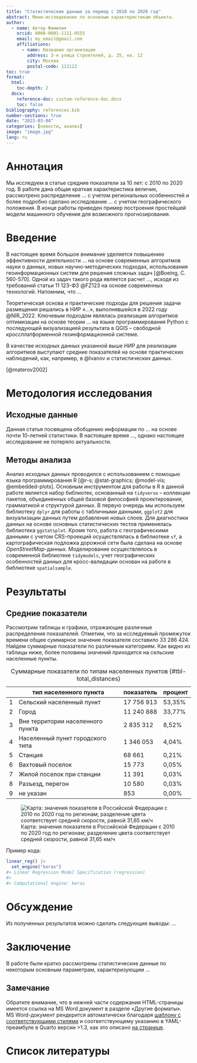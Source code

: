 ```yaml
---
title: "Статистические данные за период с 2010 по 2020 год"
abstract: Мини-исследование по основным характеристикам объекта.
author:
  - name: Автор Фамилия
    orcid: 0000-0001-1111-0555
    email: my_email@gmail.com
    affiliations:
      - name: Название организации
        address: 3-я улица Строителей, д. 25, кв. 12
        city: Москва
        postal-code: 111122
toc: true
format: 
  html: 
    toc-depth: 2
  docx: 
    reference-doc: custom-reference-doc.docx
    toc: false
bibliography: references.bib    
number-sections: true        
date: "2023-03-04"
categories: [новости, анализ]
image: "image.jpg"
lang: ru
---
```


# Аннотация {.unnumbered}

Мы исследуем в статье средние показатели за 10 лет: с 2010 по 2020 год. В работе дана общая краткая характеристика величин, рассмотрено распределение ... с учетом региональных особенностей и более подробно сделано исследование ... с учетом географического положения. В конце работы приведен пример построения простейшей модели машинного обучения для возможного прогнозирования.

# Введение {.unnumbered}

В настоящее время большое внимание уделяется повышению эффективности деятельности ... на основе современных алгоритмов науки о данных, новых научно-методических подходах, использования геоинформационных систем для решения сложных задач [@Boeing, С. 560-570]. Одной из задач такого рода является расчет ..., исходя из требований статьи 11 123-ФЗ @FZ123 на основе современных технологий. Напомним, что ...

Теоретическая основа и практические подходы для решения задачи размещения решались в НИР «...», выполнявшейся в 2022 году @NIR_2022. Ключевым подходом являлась реализация алгоритмов оптимизации на основе теории ... на языке программирования Python с последующей визуализацией результата в QGIS -- свободной кроссплатформенной геоинформационной системе.

В качестве исходных данных указанной выше НИР для реализации алгоритмов выступают средние показателей на основе практических наблюдений, как, например, в @Ivanov и статистических данных.

[@materov2002]

# Методология исследования

## Исходные данные

Данная статья посвящена обобщению информации по ... на основе почти 10-летней статистики. В настоящее время ..., однако настоящее исследование не потеряло актуальности.

## Методы анализа

Анализ исходных данных проводился с использованием с помощью языка программирования R [@r-s; @stat-graphics; @model-vis; @embedded-plots]. Основным инструментом для работы в R в данной работе является набор библиотек, основанный на `tidyverse` -- коллекции пакетов, объединенных общей базовой философией проектирования, грамматикой и структурой данных. В первую очередь мы используем библиотеку `dplyr` для работы с табличными данными, `ggplot2` для визуализации данных путем добавления новых слоев. Для диагностики данных на основе основных статистических тестов применялась библиотека `ggstatsplot`. Кроме того, работа с географическими данными с учетом CRS-проекций осуществлялась в библиотеке `sf`, а картографическая подложка дорожной сети была сделана на основе *OpenStreetMap*-данных. Моделирование осуществлялось в современной библиотеке `tidymodels`, учет географических особенностей данных для кросс-валидации основан на работе в библиотеке `spatialsample`.

# Результаты

## Средние показатели

Рассмотрим таблицы и графики, отражающие различные распределения показателей. Отметим, что за исследуемый промежуток времени общее суммарное значение показателя составило 33 286 424. Найдем суммарные показатели по различным категориям. Как видно из таблицы ниже, более половины значений приходится на сельские населенные пункты.

|     | тип населенного пункта            | показатель | процент |
|-----|-----------------------------------|------------|---------|
| 1   | Сельский населенный пункт         | 17 756 913 | 53,35%  |
| 2   | Город                             | 11 240 888 | 33,77%  |
| 3   | Вне территории населенного пункта | 2 835 312  | 8,52%   |
| 4   | Населенный пункт городского типа  | 1 346 053  | 4,04%   |
| 5   | Станция                           | 68 661     | 0,21%   |
| 6   | Вахтовый поселок                  | 15 773     | 0,05%   |
| 7   | Жилой поселок при станции         | 11 391     | 0,03%   |
| 8   | Разъезд, перегон                  | 10 580     | 0,03%   |
| 9   | не указан                         | 853        | 0,00%   |

: Суммарные показатели по типам населенных пунктов {#tbl-total_distances}

![Карта: значения показателя в Российской Федерации с 2010 по 2020 год по регионам; разделение цвета соответствует средней скорости, равной 31,65 км/ч](images/map_speed.png){#fig-map_speed fig-align="center"}

Пример кода:

``` r
linear_reg() |>
  set_engine("keras")
#> Linear Regression Model Specification (regression)
#> 
#> Computational engine: keras
```

# Обсуждение

Из полученных результатов можно сделать следующие выводы: ...

# Заключение {.unnumbered}

В работе были кратко рассмотрены статистические данные по некоторым основным параметрам, характеризующим ...

::: callout-tip
## Замечание

Обратите внимание, что в нижней части содержания HTML-страницы имеется ссылка на MS Word документ в разделе «Другие форматы». MS Word-документ рендерится автоматически благодаря [шаблону с соответствующими стилями](https://quarto.org/docs/output-formats/ms-word-templates.html){target="_blank"} и соответствующему указанию в YAML-преамбуле в Quarto версии \>1.3, как это описано [на странице](https://quarto.org/docs/prerelease/1.3/multi-format.html){target="_blank"}.
:::

# Список литературы {.unnumbered}